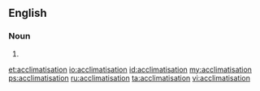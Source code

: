 ==English==

===Noun===
{{en-noun}} 

# {{alternative spelling of|acclimatization|lang=en}}

[[et:acclimatisation]]
[[io:acclimatisation]]
[[id:acclimatisation]]
[[my:acclimatisation]]
[[ps:acclimatisation]]
[[ru:acclimatisation]]
[[ta:acclimatisation]]
[[vi:acclimatisation]]